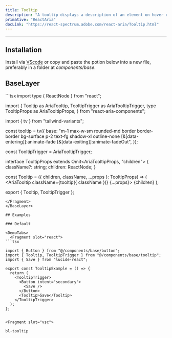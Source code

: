 ```yaml
---
title: Tooltip
description: "A tooltip displays a description of an element on hover or focus."
primative: "ReactAria"
docLink: "https://react-spectrum.adobe.com/react-aria/Tooltip.html"
---
```

---

<MdxExample>
  <TooltipExample label="Event Time" client:load/>
</MdxExample>

## Installation

Install via [VScode](/docs/getting-started/vsc) or copy and paste the potion below into a new file, preferably in a folder at _components/base_.

## BaseLayer

<BaseLayer>
<Fragment slot="contentSlot">
```tsx
import type { ReactNode } from "react";

import {
  Tooltip as AriaTooltip,
  TooltipTrigger as AriaTooltipTrigger,
  type TooltipProps as AriaTooltipProps,
} from "react-aria-components";

import { tv } from "tailwind-variants";

const tooltip = tv({
  base: "m-1 max-w-sm rounded-md border border-border bg-surface p-2 text-fg shadow-xl outline-none [&[data-entering]]:animate-fade [&[data-exiting]]:animate-fadeOut",
});

const TooltipTrigger = AriaTooltipTrigger;

interface TooltipProps extends Omit<AriaTooltipProps, "children"> {
  className?: string;
  children: ReactNode;
}

const Tooltip = ({ children, className, ...props }: TooltipProps) => (
  <AriaTooltip className={tooltip({ className })} {...props}>
    {children}
  </AriaTooltip>
);

export { Tooltip, TooltipTrigger };

```
</Fragment>
</BaseLayer>

## Examples

### Default 

<DemoTabs>
  <Fragment slot="react">
```tsx

import { Button } from "@/components/base/button";
import { Tooltip, TooltipTrigger } from "@/components/base/tooltip";
import { Save } from "lucide-react";

export const TooltipExample = () => {
  return (
    <TooltipTrigger>
      <Button intent="secondary">
        <Save />
      </Button>
      <Tooltip>Save</Tooltip>
    </TooltipTrigger>
  );
};


```
  </Fragment>

    <Fragment slot="vsc">
```bash
bl-tooltip
```
  </Fragment>
</DemoTabs>


